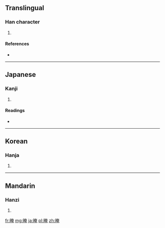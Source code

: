 ==Translingual==

===Han character===
{{Han char|rn=72|rad=日|as=08|sn=12|four=6401<sub>6</sub>|canj=日大中山 (AKLU)}}

# {{defn|Han|sort=日08}}

====References====
* {{Han ref|kx=0497.190|dkj=14013|dj=0865.020|hdz=21517.130|uh=667B|ud=26235|bh=D9A3|bd=55715}}

----

==Japanese==

===Kanji===
{{ja-kanji|grade=|rs=日08}}

# {{defn|lang=ja|sort=日08}}

====Readings====
* {{ja-readings|on=[[あん]] (an), [[おん]] (on), [[えん]] (en)|kun=[[くらい]] (kurai)}}

----

==Korean==

===Hanja===
{{ko-hanja|hangeul=암|eumhun=|rv=am|mr=am|y=am}}

# {{defn|lang=ko|sort=日08}}

----

==Mandarin==

===Hanzi===
{{cmn-hanzi|pin=[[ǎn]] ([[an3]]), [[yǎn]] ([[yan3]])|wg=an<sup>3</sup>, yen<sup>3</sup>}}

# {{defn|lang=cmn|sort=日08}}

[[fr:晻]]
[[mg:晻]]
[[ja:晻]]
[[pl:晻]]
[[zh:晻]]